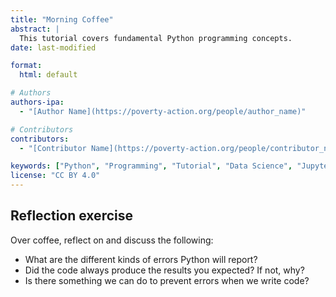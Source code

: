 ```yaml
---
title: "Morning Coffee"
abstract: |
  This tutorial covers fundamental Python programming concepts.
date: last-modified

format:
  html: default

# Authors
authors-ipa:
  - "[Author Name](https://poverty-action.org/people/author_name)"

# Contributors
contributors:
  - "[Contributor Name](https://poverty-action.org/people/contributor_name)"

keywords: ["Python", "Programming", "Tutorial", "Data Science", "Jupyter"]
license: "CC BY 4.0"
---
```


## Reflection exercise

Over coffee, reflect on and discuss the following:

- What are the different kinds of errors Python will report?
- Did the code always produce the results you expected? If not, why?
- Is there something we can do to prevent errors when we write code?
